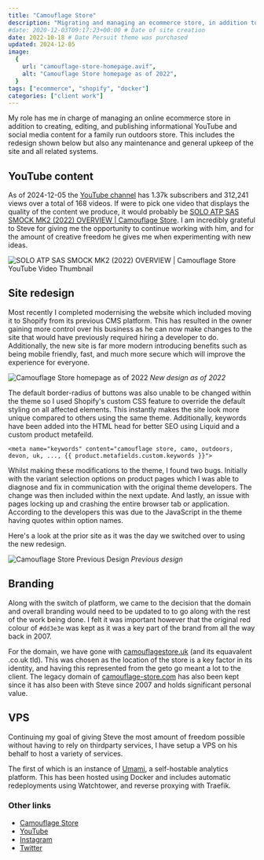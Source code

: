 ```yaml
---
title: "Camouflage Store"
description: "Migrating and managing an ecommerce store, in addition to creating informational video content."
#date: 2020-12-03T09:17:23+00:00 # Date of site creation
date: 2022-10-18 # Date Persuit theme was purchased
updated: 2024-12-05
image:
  {
    url: "camouflage-store-homepage.avif",
    alt: "Camouflage Store homepage as of 2022",
  }
tags: ["ecommerce", "shopify", "docker"]
categories: ["client work"]
---
```


My role has me in charge of managing an online ecommerce store in addition to creating, editing, and publishing informational YouTube and social media content for a family run outdoors store. This includes the redesign shown below but also any maintenance and general upkeep of the site and all related systems.

## YouTube content

As of 2024-12-05 the [YouTube channel](https://www.youtube.com/@camouflagestoreuk) has 1.37k subscribers and 312,241 views over a total of 168 videos. If were to pick one video that displays the quality of the content we produce, it would probably be [SOLO ATP SAS SMOCK MK2 (2022) OVERVIEW | Camouflage Store](https://www.youtube.com/watch?v=K7wlm60rXVs). I am incredibly grateful to Steve for giving me the opportunity to continue working with him, and for the amount of creative freedom he gives me when experimenting with new ideas.

![SOLO ATP SAS SMOCK MK2 (2022) OVERVIEW | Camouflage Store YouTube Video Thumbnail](camouflage-store-video-thumbnail.avif)

## Site redesign

Most recently I completed modernising the website which included moving it to Shopify from its previous CMS platform. This has resulted in the owner gaining more control over his business as he can now make changes to the site that would have previously required hiring a developer to do. Additionally, the new site is far more modern introducing benefits such as being mobile friendly, fast, and much more secure which will improve the experience for everyone.

![Camouflage Store homepage as of 2022](camouflage-store-homepage.avif)
_New design as of 2022_

The default border-radius of buttons was also unable to be changed within the theme so I used Shopify's custom CSS feature to override the default styling on all affected elements. This instantly makes the site look more unique compared to others using the same theme. Additionally, keywords have been added into the HTML head for better SEO using Liquid and a custom product metafeild.

```liquid
<meta name="keywords" content="camouflage store, camo, outdoors, devon, uk, ..., {{ product.metafields.custom.keywords }}">
```

Whilst making these modifications to the theme, I found two bugs. Initially with the variant selection options on product pages which I was able to diagnose and fix in communication with the original theme developers. The change was then included within the next update. And lastly, an issue with pages locking up and crashing the entire browser tab or application. According to the developers this was due to the JavaScript in the theme having quotes within option names.

Here's a look at the prior site as it was the day we switched over to using the new redesign.

![Camouflage Store Previous Design](camouflage-store-previous.avif)
_Previous design_

## Branding

Along with the switch of platform, we came to the decision that the domain and overall branding would need to be updated to to go along with the rest of the work being done. I felt it was important however that the original red colour of `#dd3e3e` was kept as it was a key part of the brand from all the way back in 2007.

For the domain, we have gone with [camouflagestore.uk](https://camouflagestore.uk) (and its equavalent .co.uk tld). This was chosen as the location of the store is a key factor in its identity, and having this represented from the geto go meant a lot to the client. The legacy domain of [camouflage-store.com](https://camouflage-store.com) has also been kept since it has also been with Steve since 2007 and holds significant personal value.

## VPS

Continuing my goal of giving Steve the most amount of freedom possible without having to rely on thirdparty services, I have setup a VPS on his behalf to host a variety of services.

The first of which is an instance of [Umami](https://umami.is/), a self-hostable analytics platform. This has been hosted using Docker and includes automatic redeployments using Watchtower, and reverse proxying with Traefik.

### Other links

- [Camouflage Store](https://camouflagestore.uk)
- [YouTube](https://www.youtube.com/@camouflagestoreuk)
- [Instagram](https://www.instagram.com/camouflagestoreuk)
- [Twitter](https://twitter.com/camouflagestore)
